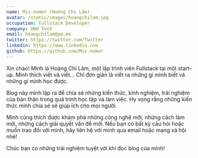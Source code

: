 ```yaml
---
name: Mis-nomer (Hoàng Chí Lâm)
avatar: /static/images/hoangchilam.jpg
occupation: Fullstack Developer
company: GNH Tech
email: hoangchilam@pm.me
twitter: https://twitter.com/Twitter
linkedin: https://www.linkedin.com
github: https://github.com/Mis-nomer
---
```


Xin chào! Mình là Hoàng Chí Lâm, một lập trình viên Fullstack tại một start-up. Mình thích viết và viết... Chỉ đơn giản là viết ra những gì mình biết và những gì mình học được.

Blog này mình lập ra để chia sẻ những kiến thức, kinh nghiệm, trải nghiệm của bản thân trong quá trình học tập và làm việc. Hy vọng rằng những kiến thức mình chia sẻ sẽ giúp ích cho mọi người.

Mình cũng thích được khám phá những công nghệ mới, những cách làm mới, những cách giải quyết vấn đề mới. Nếu bạn có bất kỳ câu hỏi hoặc muốn trao đổi với mình, hãy liên hệ với mình qua email hoặc mạng xã hội nhé!

Chúc bạn có những trải nghiệm tuyệt vời khi đọc blog của mình!
